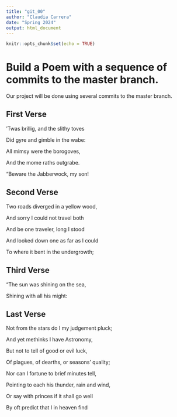 ```yaml
---
title: "git_00"
author: "Claudia Carrera"
date: "Spring 2024"
output: html_document
---
```


```r
knitr::opts_chunk$set(echo = TRUE)
```
# Build a Poem with a sequence of commits to the master branch.
Our project will be done using several commits to the master branch.
<!-- Do not modify or change any text in "!--" bracketed areas such as this --- these are instructions to
you, if you change any of this the git program will notice it and compromise your git merging strategy !-->

## First Verse 
<!--Put the first five lines of a poem by Lewis Carrol in this section!-->


’Twas brillig, and the slithy toves

Did gyre and gimble in the wabe:
      
All mimsy were the borogoves,


And the mome raths outgrabe.
      

“Beware the Jabberwock, my son!

## Second Verse
<!--Put the first five lines of a poem by Robert Frost here!-->


Two roads diverged in a yellow wood,

And sorry I could not travel both

And be one traveler, long I stood

And looked down one as far as I could

To where it bent in the undergrowth;



## Third Verse
<!--Put the first two verses of The Walrus and the Carpenter here!-->


"The sun was shining on the sea,

Shining with all his might:


## Last Verse
<!--Put a short poem of your choice 8-20 lines,here!-->


Not from the stars do I my judgement pluck;

And yet methinks I have Astronomy,

But not to tell of good or evil luck,

Of plagues, of dearths, or seasons’ quality;

Nor can I fortune to brief minutes tell,

Pointing to each his thunder, rain and wind,

Or say with princes if it shall go well

By oft predict that I in heaven find
